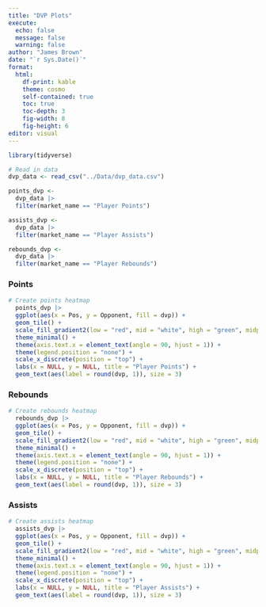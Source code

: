 ```yaml
---
title: "DVP Plots"
execute:
  echo: false
  message: false
  warning: false
author: "James Brown"
date: "`r Sys.Date()`"
format:
  html:
    df-print: kable
    theme: cosmo
    self-contained: true
    toc: true
    toc-depth: 3
    fig-width: 8
    fig-height: 6
editor: visual
---
```


```r
library(tidyverse)

# Read in data
dvp_data <- read_csv("../Data/dvp_data.csv")

points_dvp <- 
  dvp_data |> 
  filter(market_name == "Player Points")

assists_dvp <- 
  dvp_data |> 
  filter(market_name == "Player Assists")

rebounds_dvp <-
  dvp_data |> 
  filter(market_name == "Player Rebounds")

```

::: panel-tabset
### Points

```r
# Create points heatmap
  points_dvp |> 
  ggplot(aes(x = Pos, y = Opponent, fill = dvp)) +
  geom_tile() +
  scale_fill_gradient2(low = "red", mid = "white", high = "green", midpoint = 0) +
  theme_minimal() +
  theme(axis.text.x = element_text(angle = 90, hjust = 1)) +
  theme(legend.position = "none") +
  scale_x_discrete(position = "top") +
  labs(x = NULL, y = NULL, title = "Player Points") +
  geom_text(aes(label = round(dvp, 1)), size = 3)

```

### Rebounds

```r

# Create rebounds heatmap
  rebounds_dvp |> 
  ggplot(aes(x = Pos, y = Opponent, fill = dvp)) +
  geom_tile() +
  scale_fill_gradient2(low = "red", mid = "white", high = "green", midpoint = 0) +
  theme_minimal() +
  theme(axis.text.x = element_text(angle = 90, hjust = 1)) +
  theme(legend.position = "none") +
  scale_x_discrete(position = "top") +
  labs(x = NULL, y = NULL, title = "Player Rebounds") +
  geom_text(aes(label = round(dvp, 1)), size = 3)
```

### Assists

```r
# Create assists heatmap
  assists_dvp |> 
  ggplot(aes(x = Pos, y = Opponent, fill = dvp)) +
  geom_tile() +
  scale_fill_gradient2(low = "red", mid = "white", high = "green", midpoint = 0) +
  theme_minimal() +
  theme(axis.text.x = element_text(angle = 90, hjust = 1)) +
  theme(legend.position = "none") +
  scale_x_discrete(position = "top") +
  labs(x = NULL, y = NULL, title = "Player Assists") +
  geom_text(aes(label = round(dvp, 1)), size = 3)
```
:::
